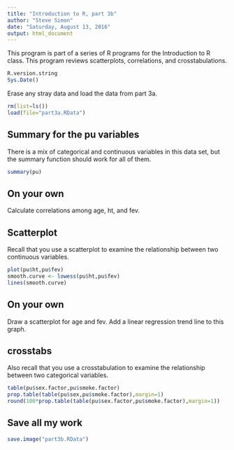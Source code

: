 ```yaml
---
title: "Introduction to R, part 3b"
author: "Steve Simon"
date: "Saturday, August 13, 2016"
output: html_document
---
```


This program is part of a series of R programs for the Introduction to R class. This program reviews scatterplots, correlations, and crosstabulations.

```r
R.version.string
Sys.Date()
```

Erase any stray data and load the data from part 3a.

```r
rm(list=ls())
load(file="part3a.RData")
```

## Summary for the pu variables

There is a mix of categorical and continuous variables in this data set, but the summary function should work for all of them.

```r
summary(pu)
```

## On your own

Calculate correlations among age, ht, and fev.

## Scatterplot

Recall that you use a scatterplot to examine the relationship between two continuous variables.

```r
plot(pu$ht,pu$fev)
smooth.curve <- lowess(pu$ht,pu$fev)
lines(smooth.curve)
```

## On your own

Draw a scatterplot for age and fev. Add a linear regression trend line to this graph.

## crosstabs

Also recall that you use a crosstabulation to examine the relationship between two categorical variables.

```r
table(pu$sex.factor,pu$smoke.factor)
prop.table(table(pu$sex,pu$smoke.factor),margin=1)
round(100*prop.table(table(pu$sex.factor,pu$smoke.factor),margin=1))
```

## Save all my work

```r
save.image("part3b.RData")
```
